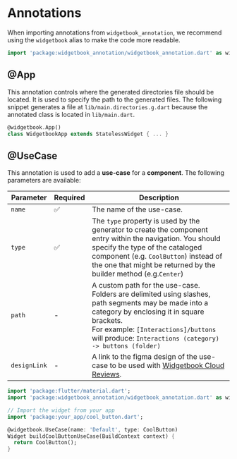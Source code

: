 # Annotations

When importing annotations from `widgetbook_annotation`, we recommend using the `widgetbook` alias to make the code more readable.

```dart
import 'package:widgetbook_annotation/widgetbook_annotation.dart' as widgetbook;
```

## @App

This annotation controls where the generated directories file should be located. It is used to specify the path to the generated files.
The following snippet generates a file at `lib/main.directories.g.dart` because the annotated class is located in `lib/main.dart`.

```dart
@widgetbook.App()
class WidgetbookApp extends StatelessWidget { ... }
```

## @UseCase

This annotation is used to add a **use-case** for a **component**. The following parameters are available:

| Parameter    | Required | Description                                                                                                                                                                                                                                                 |
| ------------ | -------- | ----------------------------------------------------------------------------------------------------------------------------------------------------------------------------------------------------------------------------------------------------------- |
| `name`       | ✅       | The name of the use-case.                                                                                                                                                                                                                                   |
| `type`       | ✅       | The `type` property is used by the generator to create the component entry within the navigation. You should specify the type of the cataloged component (e.g. `CoolButton`) instead of the one that might be returned by the builder method (e.g.`Center`) |
| `path`       | -        | A custom path for the use-case. Folders are delimited using slashes, path segments may be made into a category by enclosing it in square brackets. <br /> For example: `[Interactions]/buttons` will produce: `Interactions (category) -> buttons (folder)` |
| `designLink` | -        | A link to the figma design of the use-case to be used with [Widgetbook Cloud Reviews](/cloud/reviews#figma-x-flutter-comparison).                                                                                                                                 |

```dart
import 'package:flutter/material.dart';
import 'package:widgetbook_annotation/widgetbook_annotation.dart' as widgetbook;

// Import the widget from your app
import 'package:your_app/cool_button.dart';

@widgetbook.UseCase(name: 'Default', type: CoolButton)
Widget buildCoolButtonUseCase(BuildContext context) {
  return CoolButton();
}
```
